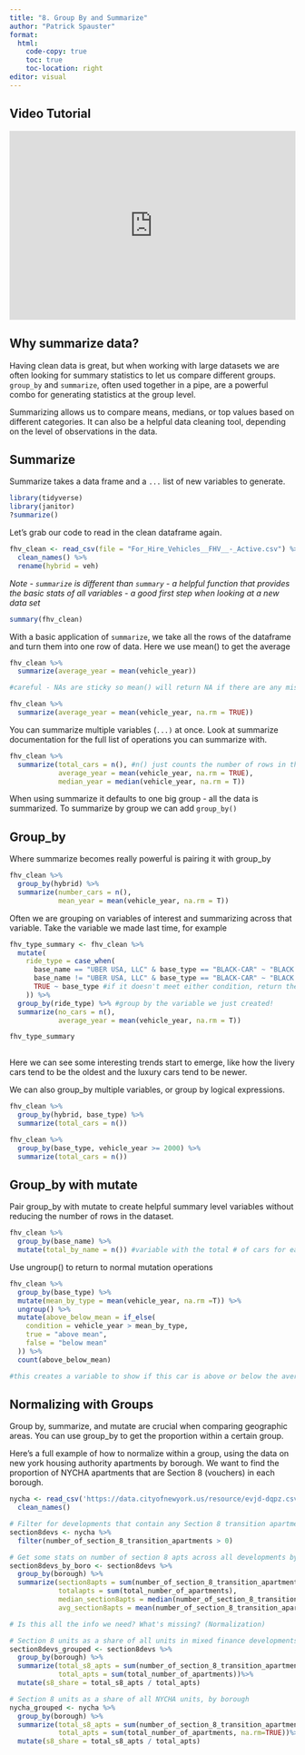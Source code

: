 ```yaml
---
title: "8. Group By and Summarize"
author: "Patrick Spauster"
format:
  html:
    code-copy: true
    toc: true
    toc-location: right
editor: visual
---
```


## Video Tutorial

```{=html}
<div style="max-width:608px"><div style="position:relative;padding-bottom:66.118421052632%"><iframe id="kaltura_player" src="https://cdnapisec.kaltura.com/p/1674401/sp/167440100/embedIframeJs/uiconf_id/23435151/partner_id/1674401?iframeembed=true&playerId=kaltura_player&entry_id=1_0c9gmqct&flashvars[streamerType]=auto&amp;flashvars[localizationCode]=en&amp;flashvars[sideBarContainer.plugin]=true&amp;flashvars[sideBarContainer.position]=left&amp;flashvars[sideBarContainer.clickToClose]=true&amp;flashvars[chapters.plugin]=true&amp;flashvars[chapters.layout]=vertical&amp;flashvars[chapters.thumbnailRotator]=false&amp;flashvars[streamSelector.plugin]=true&amp;flashvars[EmbedPlayer.SpinnerTarget]=videoHolder&amp;flashvars[dualScreen.plugin]=true&amp;flashvars[LeadWithHLSOnFlash]=true&amp;flashvars[Kaltura.addCrossoriginToIframe]=true&amp;&wid=1_9o78atzo" width="608" height="402" allowfullscreen webkitallowfullscreen mozAllowFullScreen allow="autoplay *; fullscreen *; encrypted-media *" sandbox="allow-downloads allow-forms allow-same-origin allow-scripts allow-top-navigation allow-pointer-lock allow-popups allow-modals allow-orientation-lock allow-popups-to-escape-sandbox allow-presentation allow-top-navigation-by-user-activation" frameborder="0" title="8. group by summarize" style="position:absolute;top:0;left:0;width:100%;height:100%"></iframe></div></div>
```
## Why summarize data?

Having clean data is great, but when working with large datasets we are often looking for summary statistics to let us compare different groups. `group_by` and `summarize`, often used together in a pipe, are a powerful combo for generating statistics at the group level.

Summarizing allows us to compare means, medians, or top values based on different categories. It can also be a helpful data cleaning tool, depending on the level of observations in the data.

## Summarize

Summarize takes a data frame and a `...` list of new variables to generate.

```r
library(tidyverse)
library(janitor)
?summarize()
```

Let's grab our code to read in the clean dataframe again.

```r
fhv_clean <- read_csv(file = "For_Hire_Vehicles__FHV__-_Active.csv") %>% 
  clean_names() %>% 
  rename(hybrid = veh)
```

*Note - `summarize` is different than `summary` - a helpful function that provides the basic stats of all variables* *- a good first step when looking at a new data set*

```r
summary(fhv_clean)
```

With a basic application of `summarize`, we take all the rows of the dataframe and turn them into one row of data. Here we use mean() to get the average

```r
fhv_clean %>% 
  summarize(average_year = mean(vehicle_year))

#careful - NAs are sticky so mean() will return NA if there are any missing values. Use na.rm = T to exclude missing in calculating the average

fhv_clean %>% 
  summarize(average_year = mean(vehicle_year, na.rm = TRUE))
```

You can summarize multiple variables (`...)` at once. Look at summarize documentation for the full list of operations you can summarize with.

```r
fhv_clean %>% 
  summarize(total_cars = n(), #n() just counts the number of rows in the group
            average_year = mean(vehicle_year, na.rm = TRUE),
            median_year = median(vehicle_year, na.rm = T))
```

When using summarize it defaults to one big group - all the data is summarized. To summarize by group we can add `group_by()`

## Group_by

Where summarize becomes really powerful is pairing it with group_by

```r
fhv_clean %>% 
  group_by(hybrid) %>% 
  summarize(number_cars = n(),
            mean_year = mean(vehicle_year, na.rm = T))
```

Often we are grouping on variables of interest and summarizing across that variable. Take the variable we made last time, for example

```r
fhv_type_summary <- fhv_clean %>% 
  mutate(
    ride_type = case_when(
      base_name == "UBER USA, LLC" & base_type == "BLACK-CAR" ~ "BLACK CAR RIDESHARE",
      base_name != "UBER USA, LLC" & base_type == "BLACK-CAR" ~ "BLACK CAR NON-RIDESHARE",
      TRUE ~ base_type #if it doesn't meet either condition, return the base_type
    )) %>% 
  group_by(ride_type) %>% #group by the variable we just created!
  summarize(no_cars = n(),
            average_year = mean(vehicle_year, na.rm = T))

fhv_type_summary
  
```

Here we can see some interesting trends start to emerge, like how the livery cars tend to be the oldest and the luxury cars tend to be newer.

We can also group_by multiple variables, or group by logical expressions.

```r
fhv_clean %>% 
  group_by(hybrid, base_type) %>% 
  summarize(total_cars = n())

fhv_clean %>% 
  group_by(base_type, vehicle_year >= 2000) %>% 
  summarize(total_cars = n())
```

## Group_by with mutate

Pair group_by with mutate to create helpful summary level variables without reducing the number of rows in the dataset.

```r
fhv_clean %>% 
  group_by(base_name) %>% 
  mutate(total_by_name = n()) #variable with the total # of cars for each company name
```

Use ungroup() to return to normal mutation operations

```r
fhv_clean %>% 
  group_by(base_type) %>% 
  mutate(mean_by_type = mean(vehicle_year, na.rm =T)) %>% 
  ungroup() %>% 
  mutate(above_below_mean = if_else(
    condition = vehicle_year > mean_by_type,
    true = "above mean",
    false = "below mean"
  )) %>% 
  count(above_below_mean)

#this creates a variable to show if this car is above or below the average year for the group
```

## Normalizing with Groups

Group by, summarize, and mutate are crucial when comparing geographic areas. You can use group_by to get the proportion within a certain group.

Here's a full example of how to normalize within a group, using the data on new york housing authority apartments by borough. We want to find the proportion of NYCHA apartments that are Section 8 (vouchers) in each borough.

```r
nycha <- read_csv('https://data.cityofnewyork.us/resource/evjd-dqpz.csv') %>%
  clean_names()

# Filter for developments that contain any Section 8 transition apartments
section8devs <- nycha %>%
  filter(number_of_section_8_transition_apartments > 0)

# Get some stats on number of section 8 apts across all developments by borough
section8devs_by_boro <- section8devs %>%
  group_by(borough) %>%
  summarize(section8apts = sum(number_of_section_8_transition_apartments),
            totalapts = sum(total_number_of_apartments),
            median_section8apts = median(number_of_section_8_transition_apartments),
            avg_section8apts = mean(number_of_section_8_transition_apartments)) 

# Is this all the info we need? What's missing? (Normalization)

# Section 8 units as a share of all units in mixed finance developments, by borough
section8devs_grouped <- section8devs %>%
  group_by(borough) %>%
  summarize(total_s8_apts = sum(number_of_section_8_transition_apartments),
            total_apts = sum(total_number_of_apartments))%>%
  mutate(s8_share = total_s8_apts / total_apts)

# Section 8 units as a share of all NYCHA units, by borough
nycha_grouped <- nycha %>%
  group_by(borough) %>%
  summarize(total_s8_apts = sum(number_of_section_8_transition_apartments, na.rm=TRUE),
            total_apts = sum(total_number_of_apartments, na.rm=TRUE))%>%
  mutate(s8_share = total_s8_apts / total_apts)
```
